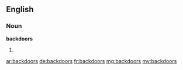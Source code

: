 ==English==

===Noun===
'''backdoors'''

# {{plural of|[[backdoor]]}}

[[ar:backdoors]]
[[de:backdoors]]
[[fr:backdoors]]
[[mg:backdoors]]
[[my:backdoors]]